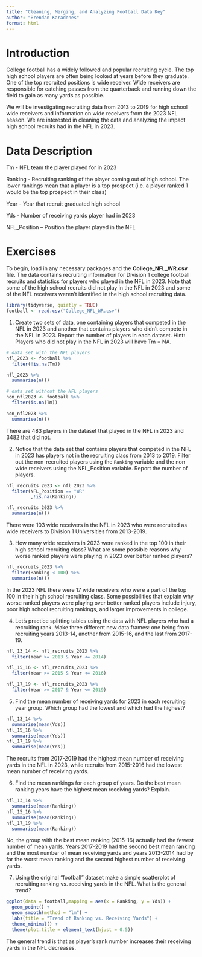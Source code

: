 ```yaml
---
title: "Cleaning, Merging, and Analyzing Football Data Key"
author: "Brendan Karadenes"
format: html
---
```


# Introduction

College football has a widely followed and popular recruiting cycle. The top high school players are often being looked at years before they graduate. One of the top recruited positions is wide receiver. Wide receivers are responsible for catching passes from the quarterback and running down the field to gain as many yards as possible. 

We will be investigating recruiting data from 2013 to 2019 for high school wide receivers and information on wide receivers from the 2023 NFL season. We are interested in cleaning the data and analyzing the impact high school recruits had in the NFL in 2023.

# Data Description

Tm - NFL team the player played for in 2023

Ranking - Recruiting ranking of the player coming out of high school. The lower rankings mean that a player is a top prospect (i.e. a player ranked 1 would be the top prospect in their class)

Year - Year that recruit graduated high school

Yds - Number of receiving yards player had in 2023

NFL_Position – Position the player played in the NFL

# Exercises

To begin, load in any necessary packages and the **College_NFL_WR.csv** file. The data contains recruiting information for Division 1 college football recruits and statistics for players who played in the NFL in 2023. Note that some of the high school recruits did not play in the NFL in 2023 and some of the NFL receivers weren't identified in the high school recruiting data.

```r
library(tidyverse, quietly = TRUE)
football <- read.csv("College_NFL_WR.csv")
```

1. Create two sets of data, one containing players that competed in the NFL in 2023 and another that contains players who didn't compete in the NFL in 2023. Report the number of players in each dataset. Hint: Players who did not play in the NFL in 2023 will have Tm = NA.  

```r
# data set with the NFL players
nfl_2023 <- football %>%
  filter(!is.na(Tm))

nfl_2023 %>%
  summarise(n())
```



```r
# data set without the NFL players
non_nfl2023 <- football %>%
  filter(is.na(Tm))

non_nfl2023 %>%
  summarise(n())
```

There are 483 players in the dataset that played in the NFL in 2023 and 3482 that did not.

2. Notice that the data set that contains players that competed in the NFL in 2023 has players not in the recruiting class from 2013 to 2019. Filter out the non-recruited players using the `Ranking` variable and the non wide receivers using the NFL_Position variable. Report the number of players.

```r
nfl_recruits_2023 <- nfl_2023 %>%
  filter(NFL_Position == "WR"
         ,!is.na(Ranking))

nfl_recruits_2023 %>%
  summarise(n())
```

There were 103 wide receivers in the NFL in 2023 who were recruited as wide receivers to Division 1 Universities from 2013-2019.

3. How many wide receivers in 2023 were ranked in the top 100 in their high school recruiting class? What are some possible reasons why worse ranked players were playing in 2023 over better ranked players?

```r
nfl_recruits_2023 %>%
  filter(Ranking < 100) %>%
  summarise(n())
```

In the 2023 NFL there were 17 wide receivers who were a part of the top 100 in their high school recruiting class. Some possibilities that explain why worse ranked players were playing over better ranked players include injury, poor high school recruiting rankings, and larger improvements in college.

4. Let's practice splitting tables using the data with NFL players who had a recruiting rank. Make three different new data frames: one being from recruiting years 2013-14, another from 2015-16, and the last from 2017-19.

```r
nfl_13_14 <- nfl_recruits_2023 %>%
  filter(Year >= 2013 & Year <= 2014)
```

```r
nfl_15_16 <- nfl_recruits_2023 %>%
  filter(Year >= 2015 & Year <= 2016)
```

```r
nfl_17_19 <- nfl_recruits_2023 %>%
  filter(Year >= 2017 & Year <= 2019)
```

5. Find the mean number of receiving yards for 2023 in each recruiting year group. Which group had the lowest and which had the highest?

```r
nfl_13_14 %>%
  summarise(mean(Yds))
nfl_15_16 %>%
  summarise(mean(Yds))
nfl_17_19 %>%
  summarise(mean(Yds))
```

The recruits from 2017-2019 had the highest mean number of receiving yards in the NFL in 2023, while recruits from 2015-2016 had the lowest mean number of receiving yards.

6. Find the mean rankings for each group of years. Do the best mean ranking years have the highest mean receiving yards? Explain.

```r
nfl_13_14 %>%
  summarise(mean(Ranking))
nfl_15_16 %>%
  summarise(mean(Ranking))
nfl_17_19 %>%
  summarise(mean(Ranking))
```

No, the group with the best mean ranking (2015-16) actually had the fewest number of mean yards. Years 2017-2019 had the second best mean ranking and the most number of mean receiving yards and years 2013-2014 had by far the worst mean ranking and the second highest number of receiving yards.


7. Using the original "football" dataset make a simple scatterplot of recruiting ranking vs. receiving yards in the NFL. What is the general trend?

```r
ggplot(data = football,mapping = aes(x = Ranking, y = Yds)) +
  geom_point() +
  geom_smooth(method = "lm") +
  labs(title = "Trend of Ranking vs. Receiving Yards") +
  theme_minimal() +
  theme(plot.title = element_text(hjust = 0.5))
```

The general trend is that as player's rank number increases their receiving yards in the NFL decreases.
